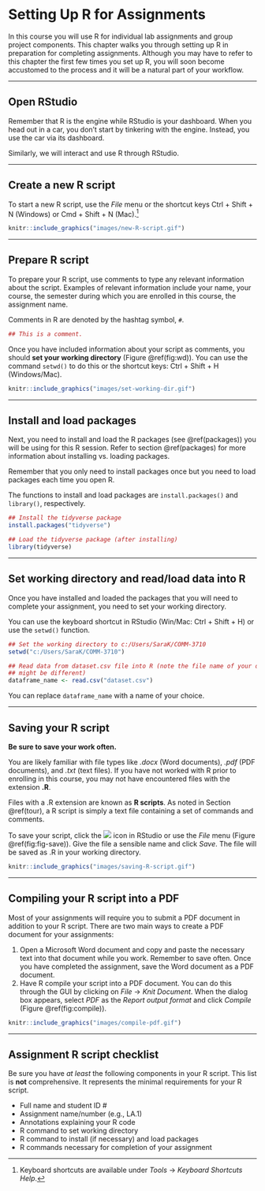 # Setting Up R for Assignments {#setup}

In this course you will use R for individual lab assignments and group project components. This chapter walks you through setting up R in preparation for completing assignments. Although you may have to refer to this chapter the first few times you set up R, you will soon become accustomed to the process and it will be a natural part of your workflow.

---

## Open RStudio

Remember that R is the engine while RStudio is your dashboard. When you head out in a car, you don't start by tinkering with the engine. Instead, you use the car via its dashboard.

Similarly, we will interact and use R through RStudio.

---

## Create a new R script

To start a new R script, use the *File* menu or the shortcut keys Ctrl + Shift + N (Windows) or Cmd + Shift + N (Mac).^[Keyboard shortcuts are available under *Tools* $\rightarrow$ *Keyboard Shortcuts Help*.]

```{r new-script, echo = FALSE, fig.cap = "Open a new R script in RStudio.", fig.align = "center"}
knitr::include_graphics("images/new-R-script.gif")
```

---

## Prepare R script

To prepare your R script, use comments to type any relevant information about the script. Examples of relevant information include your name, your course, the semester during which you are enrolled in this course, the assignment name.

Comments in R are denoted by the hashtag symbol, `#`.

```{r}
## This is a comment.
```

Once you have included information about your script as comments, you should **set your working directory** (Figure \@ref(fig:wd)). You can use the command `setwd()` to do this or the shortcut keys: Ctrl + Shift + H (Windows/Mac).

```{r wd, echo = FALSE, fig.cap="Set your working directory in RStudio using the function, `setwd()`.", fig.align="center"}
knitr::include_graphics("images/set-working-dir.gif")
```

---

## Install and load packages

Next, you need to install and load the R packages (see \@ref(packages)) you will be using for this R session. Refer to section \@ref(packages) for more information about installing vs. loading packages.

Remember that you only need to install packages once but you need to load packages each time you open R.

The functions to install and load packages are `install.packages()` and `library()`, respectively.

```{r package-cmd, echo=TRUE, eval=FALSE}
## Install the tidyverse package
install.packages("tidyverse")

## Load the tidyverse package (after installing)
library(tidyverse)
```

---

## Set working directory and read/load data into R

Once you have installed and loaded the packages that you will need to complete your assignment, you need to set your working directory.

You can use the keyboard shortcut in RStudio (Win/Mac: Ctrl + Shift + H) or use the `setwd()` function.

```{r setwd, echo=TRUE, eval=FALSE}
## Set the working directory to c:/Users/SaraK/COMM-3710
setwd("c:/Users/SaraK/COMM-3710")

## Read data from dataset.csv file into R (note the file name of your dataset
## might be different)
dataframe_name <- read.csv("dataset.csv")
```

You can replace `dataframe_name` with a name of your choice.

---

## Saving your R script {#saveRscript}

**Be sure to save your work often.**

You are likely familiar with file types like *.docx* (Word documents), *.pdf* (PDF documents), and *.txt* (text files). If you have not worked with R prior to enrolling in this course, you may not have encountered files with the extension **.R**.

Files with a .R extension are known as **R scripts**. As noted in Section \@ref(tour), a R script is simply a text file containing a set of commands and comments.

To save your script, click the <img src="images/save.png"/> icon in RStudio or use the *File* menu (Figure \@ref(fig:fig-save)). Give the file a sensible name and click *Save*. The file will be saved as <filename>.R in your working directory.

```{r fig-save, echo=FALSE, fig.cap="Saving your R script in RStudio.", fig.align='center'}
knitr::include_graphics("images/saving-R-script.gif")
```

---

## Compiling your R script into a PDF

Most of your assignments will require you to submit a PDF document in addition to your R script. There are two main ways to create a PDF document for your assignments:

1) Open a Microsoft Word document and copy and paste the necessary text into that document while you work. Remember to save often. Once you have completed the assignment, save the Word document as a PDF document.
2) Have R compile your script into a PDF document. You can do this through the GUI by clicking on *File* $\rightarrow$ *Knit Document*. When the dialog box appears, select *PDF* as the *Report output format* and click *Compile* (Figure \@ref(fig:compile)).

```{r compile, echo=FALSE, fig.align='center', fig.cap="Compiling a PDF from your R script in RStudio."}
knitr::include_graphics("images/compile-pdf.gif")
```

---

## Assignment R script checklist

Be sure you have *at least* the following components in your R script. This list is **not** comprehensive. It represents the minimal requirements for your R script.

- Full name and student ID \#
- Assignment name/number (e.g., LA.1)
- Annotations explaining your R code
- R command to set working directory
- R command to install (if necessary) and load packages
- R commands necessary for completion of your assignment
